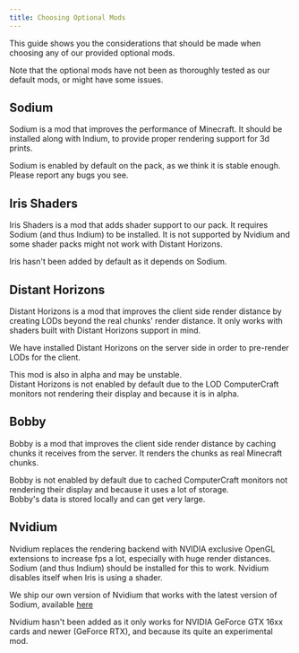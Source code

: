 ```yaml
---
title: Choosing Optional Mods
---
```



This guide shows you the considerations that should be made when choosing any of our provided optional mods.

Note that the optional mods have not been as thoroughly tested as our default mods, or might have some issues.

## Sodium

Sodium is a mod that improves the performance of Minecraft. It should be installed along with Indium, to provide proper rendering support for 3d prints.

<Aside>Sodium is enabled by default on the pack, as we think it is stable enough. Please report any bugs you see.</Aside>

## Iris Shaders

Iris Shaders is a mod that adds shader support to our pack. It requires Sodium (and thus Indium) to be installed.
It is not supported by Nvidium and some shader packs might not work with Distant Horizons.

<Aside>Iris hasn't been added by default as it depends on Sodium.</Aside>

## Distant Horizons

Distant Horizons is a mod that improves the client side render distance by creating LODs beyond the real chunks' render distance.
It only works with shaders built with Distant Horizons support in mind.

We have installed Distant Horizons on the server side in order to pre-render LODs for the client.

<Aside type="caution">This mod is also in alpha and may be unstable.</Aside>
<Aside>Distant Horizons is not enabled by default due to the LOD ComputerCraft monitors not rendering their display and because it is in alpha.</Aside>

## Bobby

Bobby is a mod that improves the client side render distance by caching chunks it receives from the server. It renders the chunks as real Minecraft chunks.

<Aside>Bobby is not enabled by default due to cached ComputerCraft monitors not rendering their display and because it uses a lot of storage.</Aside>
<Aside type="caution">Bobby's data is stored locally and can get very large.</Aside>

## Nvidium

Nvidium replaces the rendering backend with NVIDIA exclusive OpenGL extensions to increase fps a lot, especially with huge render distances. Sodium (and thus Indium) should be installed for this to work.
Nvidium disables itself when Iris is using a shader.

 We ship our own version of Nvidium that works with the latest version of Sodium, available [here](https://github.com/reconnectedcc/nvidium)

<Aside>Nvidium hasn't been added as it only works for NVIDIA GeForce GTX 16xx cards and newer (GeForce RTX), and because its quite an experimental mod.</Aside>
